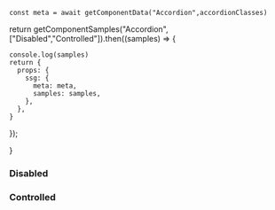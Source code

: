 



    const meta = await getComponentData("Accordion",accordionClasses)

return getComponentSamples("Accordion",["Disabled","Controlled"]).then((samples) => {

    console.log(samples)
    return {
      props: {
        ssg: {
          meta: meta,
          samples: samples,
        },
      },
    }

});

}

<Layout>

### Disabled

<Demo name="Disabled" />

### Controlled

<Demo name="Controlled" />

</Layout>
